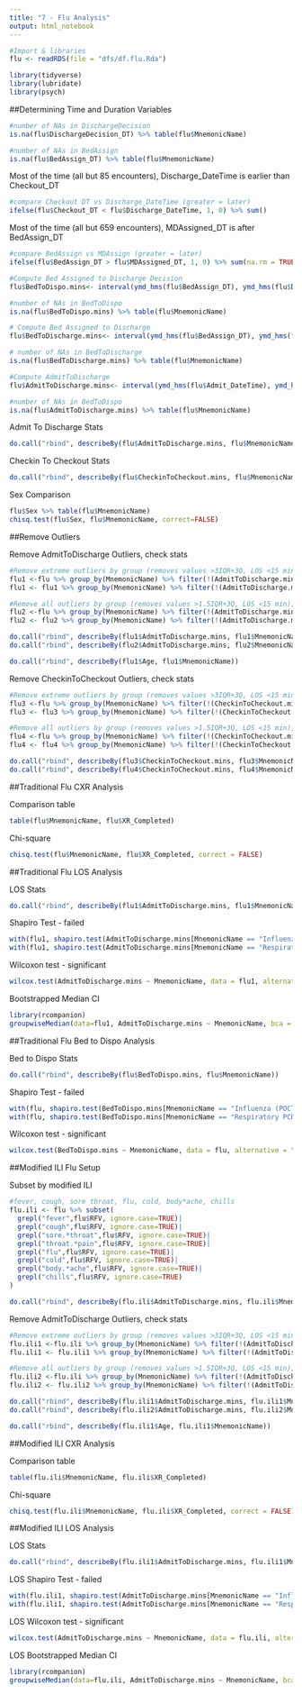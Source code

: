 ```yaml
---
title: "7 - Flu Analysis"
output: html_notebook
---
```



```r
#Import & libraries
flu <- readRDS(file = "dfs/df.flu.Rda")

library(tidyverse)
library(lubridate)
library(psych)
```

##Determining Time and Duration Variables

```r
#number of NAs in DischargeDecision
is.na(flu$DischargeDecision_DT) %>% table(flu$MnemonicName)
```


```r
#number of NAs in BedAssign
is.na(flu$BedAssign_DT) %>% table(flu$MnemonicName)
```

Most of the time (all but 85 encounters), Discharge_DateTime is earlier than Checkout_DT
```r
#compare Checkout DT vs Discharge_DateTime (greater = later)
ifelse(flu$Checkout_DT < flu$Discharge_DateTime, 1, 0) %>% sum()
```

Most of the time (all but 659 encounters), MDAssigned_DT is after BedAssign_DT
```r
#compare BedAssign vs MDAssign (greater = later)
ifelse(flu$BedAssign_DT > flu$MDAssigned_DT, 1, 0) %>% sum(na.rm = TRUE) 
```


```r
#Compute Bed Assigned to Discharge Decision
flu$BedToDispo.mins<- interval(ymd_hms(flu$BedAssign_DT), ymd_hms(flu$DischargeDecision_DT)) %>% as.duration()/dminutes(1)

#number of NAs in BedToDispo
is.na(flu$BedToDispo.mins) %>% table(flu$MnemonicName)
```

```r
# Compute Bed Assigned to Discharge
flu$BedToDischarge.mins<- interval(ymd_hms(flu$BedAssign_DT), ymd_hms(flu$Discharge_DateTime)) %>% as.duration()/dminutes(1)

# number of NAs in BedToDischarge
is.na(flu$BedToDischarge.mins) %>% table(flu$MnemonicName)
```


```r
#Compute AdmitToDischarge
flu$AdmitToDischarge.mins<- interval(ymd_hms(flu$Admit_DateTime), ymd_hms(flu$Discharge_DateTime)) %>% as.duration()/dminutes(1)

#number of NAs in BedToDispo
is.na(flu$AdmitToDischarge.mins) %>% table(flu$MnemonicName)
```

Admit To Discharge Stats
```r
do.call("rbind", describeBy(flu$AdmitToDischarge.mins, flu$MnemonicName))
```

Checkin To Checkout Stats
```r
do.call("rbind", describeBy(flu$CheckinToCheckout.mins, flu$MnemonicName))
```

Sex Comparison
```r
flu$Sex %>% table(flu$MnemonicName)
chisq.test(flu$Sex, flu$MnemonicName, correct=FALSE)
```

##Remove Outliers

Remove AdmitToDischarge Outliers, check stats
```r
#Remove extreme outliers by group (removes values >3IQR+3Q, LOS <15 min); 
flu1 <-flu %>% group_by(MnemonicName) %>% filter(!(AdmitToDischarge.mins > (quantile(AdmitToDischarge.mins, .75, na.rm=T)+3*IQR(AdmitToDischarge.mins, na.rm=TRUE))))
flu1 <- flu1 %>% group_by(MnemonicName) %>% filter(!(AdmitToDischarge.mins < 15))

#Remove all outliers by group (removes values >1.5IQR+3Q, LOS <15 min); 
flu2 <-flu %>% group_by(MnemonicName) %>% filter(!(AdmitToDischarge.mins > (quantile(AdmitToDischarge.mins, .75, na.rm=T)+1.5*IQR(AdmitToDischarge.mins, na.rm=TRUE))))
flu2 <- flu2 %>% group_by(MnemonicName) %>% filter(!(AdmitToDischarge.mins < 15))

do.call("rbind", describeBy(flu1$AdmitToDischarge.mins, flu1$MnemonicName))
do.call("rbind", describeBy(flu2$AdmitToDischarge.mins, flu2$MnemonicName))

do.call("rbind", describeBy(flu1$Age, flu1$MnemonicName))
```

Remove CheckinToCheckout Outliers, check stats
```r
#Remove extreme outliers by group (removes values >3IQR+3Q, LOS <15 min); 
flu3 <-flu %>% group_by(MnemonicName) %>% filter(!(CheckinToCheckout.mins > (quantile(CheckinToCheckout.mins, .75, na.rm=T)+3*IQR(CheckinToCheckout.mins, na.rm=TRUE))))
flu3 <- flu3 %>% group_by(MnemonicName) %>% filter(!(CheckinToCheckout.mins < 15))

#Remove all outliers by group (removes values >1.5IQR+3Q, LOS <15 min); 
flu4 <-flu %>% group_by(MnemonicName) %>% filter(!(CheckinToCheckout.mins > (quantile(CheckinToCheckout.mins, .75, na.rm=T)+1.5*IQR(CheckinToCheckout.mins, na.rm=TRUE))))
flu4 <- flu4 %>% group_by(MnemonicName) %>% filter(!(CheckinToCheckout.mins < 15))

do.call("rbind", describeBy(flu3$CheckinToCheckout.mins, flu3$MnemonicName))
do.call("rbind", describeBy(flu4$CheckinToCheckout.mins, flu4$MnemonicName))
```

##Traditional Flu CXR Analysis

Comparison table
```r
table(flu$MnemonicName, flu$XR_Completed)
```

Chi-square
```r
chisq.test(flu$MnemonicName, flu$XR_Completed, correct = FALSE)
```


##Traditional Flu LOS Analysis

LOS Stats
```r
do.call("rbind", describeBy(flu1$AdmitToDischarge.mins, flu1$MnemonicName))
```

Shapiro Test - failed
```r
with(flu1, shapiro.test(AdmitToDischarge.mins[MnemonicName == "Influenza (POCT)"]))
with(flu1, shapiro.test(AdmitToDischarge.mins[MnemonicName == "Respiratory PCR Panel"]))
```

Wilcoxon test - significant
```r
wilcox.test(AdmitToDischarge.mins ~ MnemonicName, data = flu1, alternative = "two.sided", var.equal = FALSE, conf.int = TRUE, conf.level = 0.95)
```

Bootstrapped Median CI
```r
library(rcompanion)
groupwiseMedian(data=flu1, AdmitToDischarge.mins ~ MnemonicName, bca = FALSE, percentile = TRUE, R = 1000)
```

##Traditional Flu Bed to Dispo Analysis

Bed to Dispo Stats
```r
do.call("rbind", describeBy(flu$BedToDispo.mins, flu$MnemonicName))
```

Shapiro Test - failed
```r
with(flu, shapiro.test(BedToDispo.mins[MnemonicName == "Influenza (POCT)"]))
with(flu, shapiro.test(BedToDispo.mins[MnemonicName == "Respiratory PCR Panel"]))
```

Wilcoxon test - significant
```r
wilcox.test(BedToDispo.mins ~ MnemonicName, data = flu, alternative = "two.sided", var.equal = FALSE, conf.int = TRUE, conf.level = 0.95)
```


##Modified ILI Flu Setup

Subset by modified ILI
```r
#fever, cough, sore throat, flu, cold, body*ache, chills
flu.ili <- flu %>% subset(
  grepl("fever",flu$RFV, ignore.case=TRUE)| 
  grepl("cough",flu$RFV, ignore.case=TRUE)|
  grepl("sore.*throat",flu$RFV, ignore.case=TRUE)|
  grepl("throat.*pain",flu$RFV, ignore.case=TRUE)|
  grepl("flu",flu$RFV, ignore.case=TRUE)|
  grepl("cold",flu$RFV, ignore.case=TRUE)|
  grepl("body.*ache",flu$RFV, ignore.case=TRUE)|
  grepl("chills",flu$RFV, ignore.case=TRUE)
)

do.call("rbind", describeBy(flu.ili$AdmitToDischarge.mins, flu.ili$MnemonicName))
```

Remove AdmitToDischarge Outliers, check stats
```r
#Remove extreme outliers by group (removes values >3IQR+3Q, LOS <15 min); 
flu.ili1 <-flu.ili %>% group_by(MnemonicName) %>% filter(!(AdmitToDischarge.mins > (quantile(AdmitToDischarge.mins, .75, na.rm=T)+3*IQR(AdmitToDischarge.mins, na.rm=TRUE))))
flu.ili1 <- flu.ili1 %>% group_by(MnemonicName) %>% filter(!(AdmitToDischarge.mins < 15))

#Remove all outliers by group (removes values >1.5IQR+3Q, LOS <15 min); 
flu.ili2 <-flu.ili %>% group_by(MnemonicName) %>% filter(!(AdmitToDischarge.mins > (quantile(AdmitToDischarge.mins, .75, na.rm=T)+1.5*IQR(AdmitToDischarge.mins, na.rm=TRUE))))
flu.ili2 <- flu.ili2 %>% group_by(MnemonicName) %>% filter(!(AdmitToDischarge.mins < 15))

do.call("rbind", describeBy(flu.ili1$AdmitToDischarge.mins, flu.ili1$MnemonicName))
do.call("rbind", describeBy(flu.ili2$AdmitToDischarge.mins, flu.ili2$MnemonicName))

do.call("rbind", describeBy(flu.ili1$Age, flu.ili1$MnemonicName))
```


##Modified ILI CXR Analysis

Comparison table
```r
table(flu.ili$MnemonicName, flu.ili$XR_Completed)
```

Chi-square
```r
chisq.test(flu.ili$MnemonicName, flu.ili$XR_Completed, correct = FALSE)
```

##Modified ILI LOS Analysis

LOS Stats
```r
do.call("rbind", describeBy(flu.ili1$AdmitToDischarge.mins, flu.ili1$MnemonicName))
```

LOS Shapiro Test - failed
```r
with(flu.ili1, shapiro.test(AdmitToDischarge.mins[MnemonicName == "Influenza (POCT)"]))
with(flu.ili1, shapiro.test(AdmitToDischarge.mins[MnemonicName == "Respiratory PCR Panel"]))
```

LOS Wilcoxon test - significant
```r
wilcox.test(AdmitToDischarge.mins ~ MnemonicName, data = flu.ili, alternative = "two.sided", var.equal = FALSE, conf.int = TRUE, conf.level = 0.95)
```

LOS Bootstrapped Median CI
```r
library(rcompanion)
groupwiseMedian(data=flu.ili, AdmitToDischarge.mins ~ MnemonicName, bca = FALSE, percentile = TRUE, R = 1000)
```

